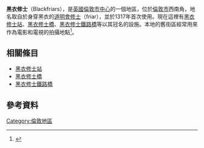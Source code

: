 {{infobox UK place|
   |official_name=     Blackfriars 
   |latitude=          51.512 
   |longitude=         -0.104
   |london_borough=    倫敦市
   |constituency_westminster=  [[倫敦及西敏市_(英國國會選區)|倫敦及西敏市]]
   |post_town=         LONDON
   |postcode_area=     EC
   |postcode_district= EC4
   |dial_code=         020
   |os_grid_reference= 
   |country=           英格蘭
   |region=            倫敦
   |map_type=          Greater London
}}
'''黑衣修士'''（Blackfriars），是[[英國|英國]][[倫敦市中心|倫敦市中心]]的一個地區，位於[[倫敦市|倫敦市]]西南角，地名取自於身穿黑衣的[[道明會|道明會]][[修士|修士]]（friar），並於1317年首次使用。現在這裡有[[黑衣修士站|黑衣修士站]]、[[黑衣修士橋|黑衣修士橋]]、[[黑衣修士鐵路橋|黑衣修士鐵路橋]]等以其冠名的設施。本地的舊街區經常用來作為電影和電視的拍攝地點<ref>{{cite web|url=http://www.imdb.com/search/title/?locations=Blackfriars,+London,+England,+UK|title=Filming Location Matching "Blackfriars, London, England, UK" (Sorted by Popularity Ascending)|website=IMDb}}</ref>。

==相關條目==
*[[黑衣修士站|黑衣修士站]]
*[[黑衣修士橋|黑衣修士橋]]
*[[黑衣修士鐵路橋|黑衣修士鐵路橋]]

== 參考資料 ==
{{reflist}}
[[Category:倫敦地區|Category:倫敦地區]]